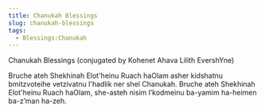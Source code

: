 ```yaml
---
title: Chanukah Blessings
slug: chanukah-blessings
tags:
  - Blessings:Chanukah
---
```


Chanukah Blessings (conjugated by Kohenet Ahava Lilith EvershYne)

Bruche ateh Shekhinah Elot'heinu Ruach haOlam asher kidshatnu bmitzvoteihe vetzivatnu l'hadlik ner shel Chanukah.
Bruche ateh Shekhinah Elot'heinu Ruach haOlam, she-asteh nisim l’kodmeinu ba-yamim ha-heimen ba-z’man ha-zeh.
